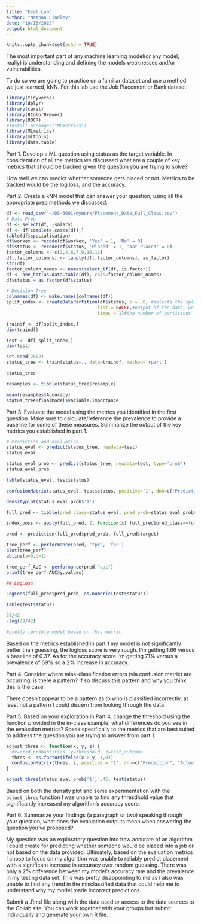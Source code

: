 ```yaml
---
title: "Eval_Lab"
author: "Nathan Lindley"
date: "10/13/2022"
output: html_document
---
```


```r
knitr::opts_chunk$set(echo = TRUE)
```

The most important part of any machine learning model(or any model, really) is understanding and defining the models weaknesses and/or vulnerabilities. 

To do so we are going to practice on a familiar dataset and use a method we just learned, kNN. For this lab use the Job Placement or Bank dataset.  

```r
library(tidyverse)
library(dplyr)
library(caret)
library(RColorBrewer)
library(ROCR)
#install.packages("MLmetrics")
library(MLmetrics)
library(mltools)
library(data.table)
```

Part 1. Develop a ML question using status as the target variable. In consideration of all the metrics we discussed what are a couple of key metrics that should be tracked given the question you are trying to solve?

How well we can predict whether someone gets placed or not. Metrics to be tracked would be the log loss, and the accuracy.

Part 2. Create a kNN model that can answer your question, using all the 
appropriate prep methods we discussed.

```r
df <- read_csv("~/DS-3001/myWork/Placement_Data_Full_Class.csv")
# Data Prep
df <- select(df, -salary)
df <- df[complete.cases(df),]
table(df$specialisation)
df$workex <- recode(df$workex, 'Yes' = 1, 'No' = 0)
df$status <- recode(df$status, 'Placed' = 1, 'Not Placed' = 0)
factor_columns <- c(2,4,6,7,9,10,12)
df[,factor_columns] <- lapply(df[,factor_columns], as_factor)
str(df)
factor_column_names <- names(select_if(df, is.factor))
df <- one_hot(as.data.table(df), cols=factor_column_names)
df$status = as.factor(df$status)
```

```r
# Decision Tree
colnames(df) <- make.names(colnames(df))
split_index <- createDataPartition(df$status, p = .8, #selects the split, 80% training 20% for test 
                                  list = FALSE,#output of the data, we don't want a list
                                  times = 1)#the number of partitions to create we just want one

traindf <- df[split_index,]
dim(traindf)

test <- df[-split_index,]
dim(test)

set.seed(2002)
status_tree <- train(status~., data=traindf, method='rpart')

status_tree

resamples <- tibble(status_tree$resample)

mean(resamples$Accuracy)
status_tree$finalModel$variable.importance
```

Part 3. Evaluate the model using the metrics you identified in the first question. Make sure to calculate/reference the prevalence to provide a baseline for some of these measures. Summarize the output of the key metrics you established in part 1. 

```r
# Prediction and evaluation
status_eval <- predict(status_tree, newdata=test)
status_eval

status_eval_prob <- predict(status_tree, newdata=test, type='prob')
status_eval_prob

table(status_eval, test$status)

confusionMatrix(status_eval, test$status, positive='1', dnn=c('Prediction','Actual'), mode='everything')

densityplot(status_eval_prob$'1')

full_pred <- tibble(pred_class=status_eval, pred_prob=status_eval_prob$'1', target=test$status)

index_poss <- apply(full_pred, 2, function(x) full_pred$pred_class==full_pred$target)

pred <- prediction(full_pred$pred_prob, full_pred$target)

tree_perf <- performance(pred, 'tpr', 'fpr')
plot(tree_perf)
abline(a=0,b=1)

tree_perf_AUC <- performance(pred,"auc")
print(tree_perf_AUC@y.values)

## LogLoss

LogLoss(full_pred$pred_prob, as.numeric(test$status))

table(test$status)

29/42
-log(29/42)

#pretty terrible model based on this metric
```

Based on the metrics established in part 1 my model is not significantly better than guessing, the logloss score is very rough. I'm getting 1.66 versus a baseline of 0.37. As for the accuracy score I'm getting 71% versus a prevalence of 69% so a 2% increase in accuracy.

Part 4.  Consider where miss-classification errors (via confusion matrix) are occurring, is there a pattern? If so discuss this pattern and why you think this is the case. 

There doesn't appear to be a pattern as to who is classified incorrectly, at least not a pattern I could discern from looking through the data.

Part 5. Based on your exploration in Part 4, change the threshold using the function provided in the in-class example, what differences do you see in the evaluation metrics? Speak specifically to the metrics that are best suited to address the question you are trying to answer from part 1. 

```r
adjust_thres <- function(x, y, z) {
  #x=pred_probablities, y=threshold, z=test_outcome
  thres <- as.factor(ifelse(x > y, 1,0))
  confusionMatrix(thres, z, positive = "1", dnn=c("Prediction", "Actual"), mode = "everything")
}

adjust_thres(status_eval_prob$'1', .45, test$status)
```

Based on both the density plot and some experimentation with the `adjust_thres` function I was unable to find any thresdhold value that significantly increased my algorithm's accuracy score.

Part 6. Summarize your findings (a paragraph or two) speaking through your question, what does the evaluation outputs mean when answering the question you've proposed?

My question was an exploratory question into how accurate of an algorithm I could create for predicting whether someone would be placed into a job or not based on the data provided. Ultimately, based on the evaluation metrics I chose to focus on my algorithm was unable to reliably predict placement with a significant increase in accuracy over random guessing. There was only a 2% difference between my model's accuracy rate and the prevalence in my testing data set. This was pretty disappointing to me as I also was unable to find any trend in the misclassified data that could help me to understand why my model made incorrect predictions. 

Submit a .Rmd file along with the data used or access to the data sources to the Collab site. You can work together with your groups but submit individually and generate your own R file. 


